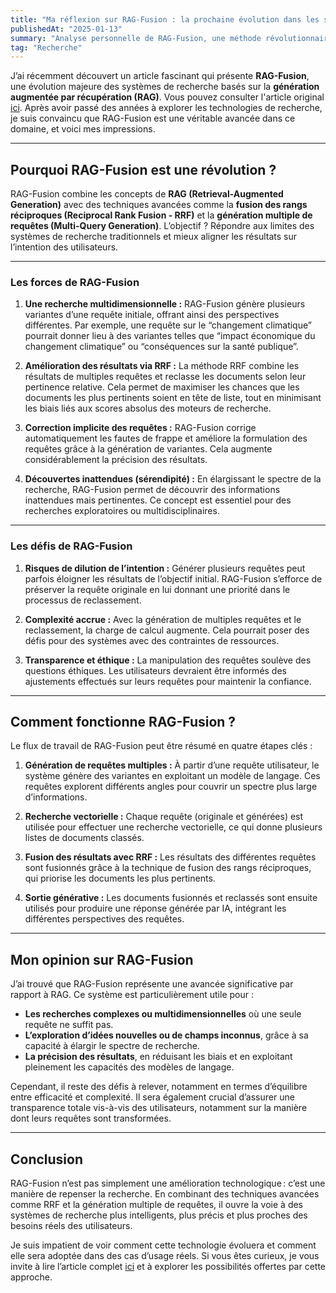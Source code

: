 ```yaml
---
title: "Ma réflexion sur RAG-Fusion : la prochaine évolution dans les systèmes de recherche"
publishedAt: "2025-01-13"
summary: "Analyse personnelle de RAG-Fusion, une méthode révolutionnaire combinant génération augmentée par récupération et fusion des rangs réciproques pour améliorer la recherche d'informations."
tag: "Recherche"
---
```


J’ai récemment découvert un article fascinant qui présente **RAG-Fusion**, une évolution majeure des systèmes de recherche basés sur la **génération augmentée par récupération (RAG)**. Vous pouvez consulter l'article original [ici](https://towardsdatascience.com/forget-rag-the-future-is-rag-fusion-1147298d8ad1). Après avoir passé des années à explorer les technologies de recherche, je suis convaincu que RAG-Fusion est une véritable avancée dans ce domaine, et voici mes impressions.

---

## **Pourquoi RAG-Fusion est une révolution ?**

RAG-Fusion combine les concepts de **RAG (Retrieval-Augmented Generation)** avec des techniques avancées comme la **fusion des rangs réciproques (Reciprocal Rank Fusion - RRF)** et la **génération multiple de requêtes (Multi-Query Generation)**. L’objectif ? Répondre aux limites des systèmes de recherche traditionnels et mieux aligner les résultats sur l’intention des utilisateurs.

---

### **Les forces de RAG-Fusion**

1. **Une recherche multidimensionnelle :**
   RAG-Fusion génère plusieurs variantes d’une requête initiale, offrant ainsi des perspectives différentes. Par exemple, une requête sur le “changement climatique” pourrait donner lieu à des variantes telles que “impact économique du changement climatique” ou “conséquences sur la santé publique”.

2. **Amélioration des résultats via RRF :**
   La méthode RRF combine les résultats de multiples requêtes et reclasse les documents selon leur pertinence relative. Cela permet de maximiser les chances que les documents les plus pertinents soient en tête de liste, tout en minimisant les biais liés aux scores absolus des moteurs de recherche.

3. **Correction implicite des requêtes :**
   RAG-Fusion corrige automatiquement les fautes de frappe et améliore la formulation des requêtes grâce à la génération de variantes. Cela augmente considérablement la précision des résultats.

4. **Découvertes inattendues (sérendipité) :**
   En élargissant le spectre de la recherche, RAG-Fusion permet de découvrir des informations inattendues mais pertinentes. Ce concept est essentiel pour des recherches exploratoires ou multidisciplinaires.

---

### **Les défis de RAG-Fusion**

1. **Risques de dilution de l’intention :**
   Générer plusieurs requêtes peut parfois éloigner les résultats de l’objectif initial. RAG-Fusion s’efforce de préserver la requête originale en lui donnant une priorité dans le processus de reclassement.

2. **Complexité accrue :**
   Avec la génération de multiples requêtes et le reclassement, la charge de calcul augmente. Cela pourrait poser des défis pour des systèmes avec des contraintes de ressources.

3. **Transparence et éthique :**
   La manipulation des requêtes soulève des questions éthiques. Les utilisateurs devraient être informés des ajustements effectués sur leurs requêtes pour maintenir la confiance.

---

## **Comment fonctionne RAG-Fusion ?**

Le flux de travail de RAG-Fusion peut être résumé en quatre étapes clés :

1. **Génération de requêtes multiples :**
   À partir d’une requête utilisateur, le système génère des variantes en exploitant un modèle de langage. Ces requêtes explorent différents angles pour couvrir un spectre plus large d’informations.

2. **Recherche vectorielle :**
   Chaque requête (originale et générées) est utilisée pour effectuer une recherche vectorielle, ce qui donne plusieurs listes de documents classés.

3. **Fusion des résultats avec RRF :**
   Les résultats des différentes requêtes sont fusionnés grâce à la technique de fusion des rangs réciproques, qui priorise les documents les plus pertinents.

4. **Sortie générative :**
   Les documents fusionnés et reclassés sont ensuite utilisés pour produire une réponse générée par IA, intégrant les différentes perspectives des requêtes.

---

## **Mon opinion sur RAG-Fusion**

J’ai trouvé que RAG-Fusion représente une avancée significative par rapport à RAG. Ce système est particulièrement utile pour :

- **Les recherches complexes ou multidimensionnelles** où une seule requête ne suffit pas.
- **L’exploration d’idées nouvelles ou de champs inconnus**, grâce à sa capacité à élargir le spectre de recherche.
- **La précision des résultats**, en réduisant les biais et en exploitant pleinement les capacités des modèles de langage.

Cependant, il reste des défis à relever, notamment en termes d’équilibre entre efficacité et complexité. Il sera également crucial d’assurer une transparence totale vis-à-vis des utilisateurs, notamment sur la manière dont leurs requêtes sont transformées.

---

## **Conclusion**

RAG-Fusion n’est pas simplement une amélioration technologique : c’est une manière de repenser la recherche. En combinant des techniques avancées comme RRF et la génération multiple de requêtes, il ouvre la voie à des systèmes de recherche plus intelligents, plus précis et plus proches des besoins réels des utilisateurs.

Je suis impatient de voir comment cette technologie évoluera et comment elle sera adoptée dans des cas d’usage réels. Si vous êtes curieux, je vous invite à lire l’article complet [ici](https://towardsdatascience.com/forget-rag-the-future-is-rag-fusion-1147298d8ad1) et à explorer les possibilités offertes par cette approche.

